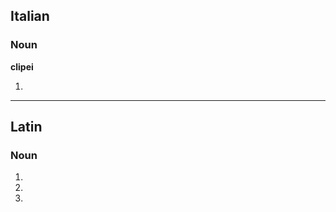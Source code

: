 ==Italian==

===Noun===
'''clipei''' {{m}}

# {{plural of|clipeo|lang=it}}

----

==Latin==

===Noun===
{{la-noun-form|clipeī}}

# {{inflection of|clipeus||nom|p|lang=la}}
# {{inflection of|clipeus||gen|s|lang=la}}
# {{inflection of|clipeus||voc|p|lang=la}}